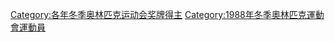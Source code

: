 {{CatPair|1984年冬季奧林匹克運動會獎牌得主|1992年冬季奧林匹克運動會獎牌得主}}

[[Category:各年冬季奥林匹克运动会奖牌得主|Category:各年冬季奥林匹克运动会奖牌得主]]
[[Category:1988年冬季奧林匹克運動會運動員|Category:1988年冬季奧林匹克運動會運動員]]